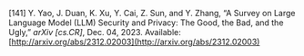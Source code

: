 \[141\]	Y. Yao, J. Duan, K. Xu, Y. Cai, Z. Sun, and Y. Zhang, “A Survey on Large Language Model (LLM) Security and Privacy: The Good, the Bad, and the Ugly,” *arXiv \[cs.CR\]*, Dec. 04, 2023\. Available: [http://arxiv.org/abs/2312.02003](http://arxiv.org/abs/2312.02003)